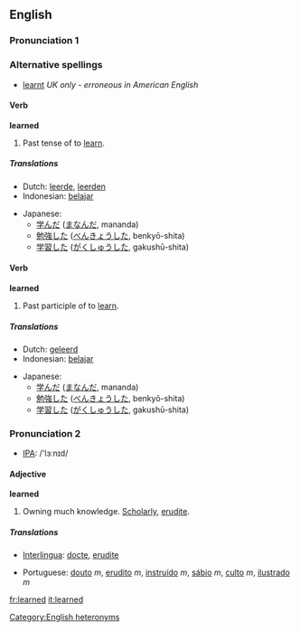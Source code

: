 ==English==

{{rank|instead|giving|presence|657|learned|minutes|appear|thoughts}}

===Pronunciation 1===
<!--  *[[w:IPA|IPA]]: /'lɜːnt/ very funny, but totally incorrect.  Move to [[WT:BJAODN]]? -->
{{rfap}}

===Alternative spellings===
*[[learnt]] ''UK only - erroneous in American English''

====Verb====
'''learned'''

# Past tense of to [[learn]].

=====Translations=====
{{top}}
*Dutch: [[leerde]], [[leerden]]
*Indonesian: [[ajar|belajar]]
{{mid}}
*Japanese:
** [[学んだ]] ([[まなんだ]], mananda)
** [[勉強]]した ([[べんきょう]]した, benkyō-shita)
** [[学習]]した ([[がくしゅう]]した, gakushū-shita)
{{bottom}}

====Verb====
'''learned'''

# Past participle of to [[learn]].

=====Translations=====
{{top}}
*Dutch: [[geleerd]]
*Indonesian: [[ajar|belajar]]
{{mid}}
*Japanese:
** [[学んだ]] ([[まなんだ]], mananda)
** [[勉強]]した ([[べんきょう]]した, benkyō-shita)
** [[学習]]した ([[がくしゅう]]した, gakushū-shita)
{{bottom}}

===Pronunciation 2===
{{rfap}}
*[[w:IPA|IPA]]: /'lɜːnɪd/  <!-- This is the UK pron only.  In Am-E, it pronounced almost as two separate words, "learn", + "Ed" (Eddie) or "add".  -->
{{rfp}}

====Adjective====
'''learned'''

# Owning much knowledge. [[Scholarly]], [[erudite]].

=====Translations=====
{{top}}
*[[Interlingua]]: [[docte]], [[erudite]]
{{mid}}
*Portuguese: [[douto]] ''m'', [[erudito]] ''m'', [[instruído]] ''m'', [[sábio]] ''m'', [[culto]] ''m'', [[ilustrado]] ''m''
{{bottom}}

[[Category:English heteronyms]]

[[fr:learned]]
[[it:learned]]